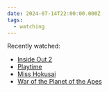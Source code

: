 ```yaml
---
date: 2024-07-14T22:00:00.000Z
tags:
  - watching
---
```

Recently watched:

* [Inside Out 2](https://letterboxd.com/film/inside-out-2-2024/)
* [Playtime](https://letterboxd.com/film/playtime/)
* [Miss Hokusai](https://letterboxd.com/film/miss-hokusai/)
* [War of the Planet of the Apes](https://letterboxd.com/film/war-for-the-planet-of-the-apes/)